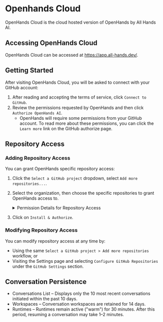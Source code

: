 # Openhands Cloud

OpenHands Cloud is the cloud hosted version of OpenHands by All Hands AI.

## Accessing OpenHands Cloud

OpenHands Cloud can be accessed at https://app.all-hands.dev/.

## Getting Started

After visiting OpenHands Cloud, you will be asked to connect with your GitHub account:
1. After reading and accepting the terms of service, click `Connect to GitHub`.
2. Review the permissions requested by OpenHands and then click `Authorize OpenHands AI`.
   - OpenHands will require some permissions from your GitHub account. To read more about these permissions,
     you can click the `Learn more` link on the GitHub authorize page.

## Repository Access

### Adding Repository Access

You can grant OpenHands specific repository access:
1. Click the `Select a GitHub project` dropdown, select `Add more repositories...`.
2. Select the organization, then choose the specific repositories to grant OpenHands access to.
   <details>
     <summary>Permission Details for Repository Access</summary>

     Openhands requests short-lived tokens (8-hour expiry) with these permissions:
     - Actions: Read and write
     - Administration: Read-only
     - Commit statuses: Read and write
     - Contents: Read and write
     - Issues: Read and write
     - Metadata: Read-only
     - Pull requests: Read and write
     - Webhooks: Read and write
     - Workflows: Read and write

     Repository access for a user is granted based on:
     - Granted permission for the repository.
     - User's GitHub permissions (owner/collaborator).
   </details>

3. Click on `Install & Authorize`.

### Modifying Repository Access

You can modify repository access at any time by:
* Using the same `Select a GitHub project > Add more repositories` workflow, or
* Visiting the Settings page and selecting `Configure GitHub Repositories` under the `GitHub Settings` section.

## Conversation Persistence

- Conversations List – Displays only the 10 most recent conversations initiated within the past 10 days.
- Workspaces – Conversation workspaces are retained for 14 days.
- Runtimes – Runtimes remain active ("warm") for 30 minutes. After this period, resuming a conversation may take 1–2 minutes.
